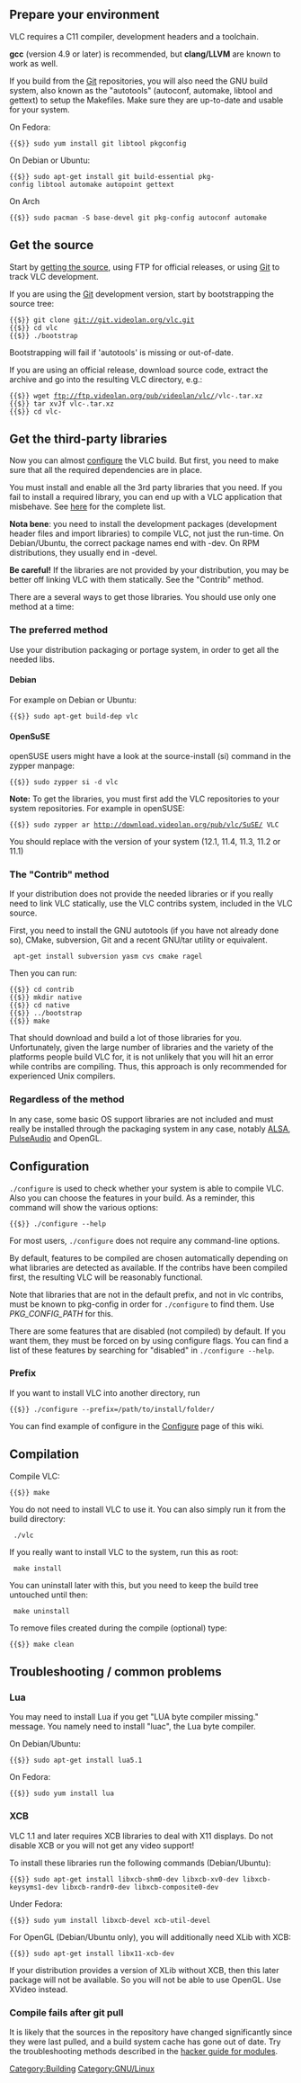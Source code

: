 == Prepare your environment  ==

VLC requires a C11 compiler, development headers and a toolchain.

'''gcc''' (version 4.9 or later) is recommended, but '''clang/LLVM''' are known to work as well.

If you build from the [[Git]] repositories, you will also need the GNU build system, also known as the "autotools" (autoconf, automake, libtool and gettext) to setup the Makefiles. Make sure they are up-to-date and usable for your system.

On Fedora:

 {{$}} sudo yum install git libtool pkgconfig

On Debian or Ubuntu:

 {{$}} sudo apt-get install git build-essential pkg-config libtool automake autopoint gettext

On Arch
 {{$}} sudo pacman -S base-devel git pkg-config autoconf automake

== Get the source  ==
Start by [[GetTheSource|getting the source]], using FTP for official releases, or using [[Git]] to track VLC development. 

If you are using the [[Git]] development version, start by bootstrapping the source tree:
 {{$}} git clone git://git.videolan.org/vlc.git
 {{$}} cd vlc
 {{$}} ./bootstrap
Bootstrapping will fail if 'autotools' is missing or out-of-date.

If you are using an official release, download source code, extract the archive and go into the resulting VLC directory, e.g.:
 {{$}} wget ftp://ftp.videolan.org/pub/videolan/vlc/{{VLC:latest version}}/vlc-{{VLC:latest version}}.tar.xz
 {{$}} tar xvJf vlc-{{VLC:latest version}}.tar.xz
 {{$}} cd vlc-{{VLC:latest version}}

== Get the third-party libraries  ==
Now you can almost [[configure]] the VLC build. But first, you need to make sure that all the required dependencies are in place.

You must install and enable all the 3rd party libraries that you need. If you fail to install a required library, you can end up with a VLC application that misbehave. See [[Contrib Status|here]] for the complete list.
 
'''Nota bene''': you need to install the development packages (development header files and import libraries) to compile VLC, not just the run-time. On Debian/Ubuntu, the correct package names end with -dev. On RPM distributions, they usually end in -devel.

'''Be careful!''' If the libraries are not provided by your distribution, you may be better off linking VLC with them statically. See the "Contrib" method.

There are a several ways to get those libraries. You should use only one method at a time: 
 
=== The preferred method ===
Use your distribution packaging or portage system, in order to get all the needed libs.

==== Debian ====
For example on Debian or Ubuntu: 
 {{$}} sudo apt-get build-dep vlc

==== OpenSuSE ====
openSUSE users might have a look at the source-install (si) command in the zypper manpage:
 {{$}} sudo zypper si -d vlc

'''Note:''' To get the libraries, you must first add the VLC repositories to your system repositories. 
For example in openSUSE:
 {{$}} sudo zypper ar http://download.videolan.org/pub/vlc/SuSE/<openSUSEversion> VLC
You should replace <openSUSEversion> with the version of your system (12.1, 11.4, 11.3, 11.2 or 11.1)

=== The "Contrib" method ===
If your distribution does not provide the needed libraries or if you really need to link VLC statically, use the VLC contribs system, included in the VLC source.

First, you need to install the GNU autotools (if you have not already done so), CMake, subversion, Git and a recent GNU/tar utility or equivalent.
 {{prompt|root}} apt-get install subversion yasm cvs cmake ragel

Then you can run:
 {{$}} cd contrib
 {{$}} mkdir native
 {{$}} cd native
 {{$}} ../bootstrap
 {{$}} make

That should download and build a lot of those libraries for you.  Unfortunately, given the large number of libraries and the variety of the platforms people build VLC for, it is not unlikely that you will hit an error while contribs are compiling. Thus, this approach is only recommended for experienced Unix compilers.

=== Regardless of the method ===
In any case, some basic OS support libraries are not included and must really be installed through the packaging system in any case, notably [[ALSA]], [[PulseAudio]] and OpenGL.

== Configuration  ==
<code>./configure</code> is used to check whether your system is able to compile VLC. Also you can choose the features in your build. As a reminder, this command will show the various options:
 {{$}} ./configure --help

For most users, <code>./configure</code> does not require any command-line options.

By default, features to be compiled are chosen automatically depending on what libraries are detected as available. If the contribs have been compiled first, the resulting VLC will be reasonably functional.

Note that libraries that are not in the default prefix, and not in vlc contribs, must be known to pkg-config in order for <code>./configure</code> to find them. Use ''PKG_CONFIG_PATH'' for this.

There are some features that are disabled (not compiled) by default. If you want them, they must be forced on by using configure flags. You can find a list of these features by searching for "disabled" in <code>./configure --help</code>.

=== Prefix  ===
If you want to install VLC into another directory, run 
 
 {{$}} ./configure --prefix=/path/to/install/folder/

You can find example of configure in the [[Configure]] page of this wiki.

== Compilation ==
Compile VLC: 
 {{$}} make

You do not need to install VLC to use it. You can also simply run it from the build directory:
 {{prompt|root}} ./vlc

If you really want to install VLC to the system, run this as root:
 {{prompt|root}} make install

You can uninstall later with this, but you need to keep the build tree untouched until then:
 {{prompt|root}} make uninstall

To remove files created during the compile (optional) type:
 {{$}} make clean

== Troubleshooting / common problems ==

=== Lua ===
You may need to install Lua if you get "LUA byte compiler missing." message. You namely need to install "luac", the Lua byte compiler.

On Debian/Ubuntu:
 {{$}} sudo apt-get install lua5.1

On Fedora:
 {{$}} sudo yum install lua

=== XCB ===

VLC 1.1 and later requires XCB libraries to deal with X11 displays. Do not disable XCB or you will not get any video support!

To install these libraries run the following commands (Debian/Ubuntu):
 {{$}} sudo apt-get install libxcb-shm0-dev libxcb-xv0-dev libxcb-keysyms1-dev libxcb-randr0-dev libxcb-composite0-dev

Under Fedora:
 {{$}} sudo yum install libxcb-devel xcb-util-devel

For OpenGL (Debian/Ubuntu only), you will additionally need XLib with XCB:
 {{$}} sudo apt-get install libx11-xcb-dev

If your distribution provides a version of XLib without XCB, then this later package will not be available. So you will not be able to use OpenGL. Use XVideo instead.

=== Compile fails after git pull ===

It is likely that the sources in the repository have changed significantly since they were last pulled, and a build system cache has gone out of date. Try the troubleshooting methods described in the [[Hacker_Guide/How_To_Write_a_Module#Module_load_troubleshooting|hacker guide for modules]].

[[Category:Building]]
[[Category:GNU/Linux]]